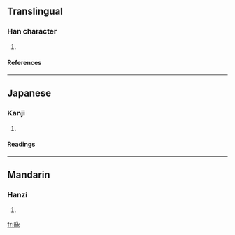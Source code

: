 ==Translingual==
===Han character===
{{Han char|rn=72|rad=日|as=05|sn=9|four=6303<sub>2</sub>|canj=日戈弓水 (AINE)}}
# {{defn|Han|sort=日05}}
====References====
{{Han ref|kx=0494.170|dkj=13869|dj=0859.020|hdz=21503.120|uh=6639|ud=26169|bh=CEF7|bd=52983}}

----
==Japanese==
===Kanji===
{{ja-kanji|grade=|rs=日05}}
# {{defn|Japanese}} 
====Readings====
{{ja-readings|on=[[あい]] (ai)|kun=}}

----
==Mandarin==
===Hanzi===
{{cmn-hanzi|pin=[[ǎi]] (ai3)|wg=ai<sup>3</sup>}}
# {{defn|Mandarin}}

[[fr:昹]]